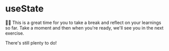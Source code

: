 # useState

<EpicVideo url="https://www.epicreact.dev/tutorials/build-react-hooks/dad-joke-and-break-usestate" />

👨‍💼 This is a great time for you to take a break and reflect on your learnings so
far. Take a moment and then when you're ready, we'll see you in the next
exercise.

There's still plenty to do!
